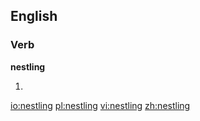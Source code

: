 
==English==

===Verb===
'''nestling'''

# {{present participle of|[[nestle]]}}

[[io:nestling]]
[[pl:nestling]]
[[vi:nestling]]
[[zh:nestling]]